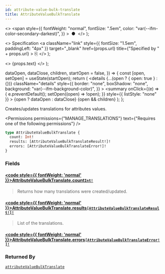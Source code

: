 ```yaml
---
id: attribute-value-bulk-translate
title: AttributeValueBulkTranslate
---
```


  <>
    <span
      style={{
        fontWeight: "normal",
        fontSize: ".5em",
        color: "var(--ifm-color-secondary-darkest)",
      }}
    >
      &nbsp;●&nbsp;
    </span>
  </>
);

  <>
    Specification
    <a
      className="link"
      style={{ fontSize: "1.5em", paddingLeft: "4px" }}
      target="\_blank"
      href={props.url}
      title={"Specified by " + props.url}
    >
      ⎘
    </a>
  </>
);

  <>
    <span className={props.class}>{props.text}</span>
  </>
);


  dataOpen,
  dataClose,
  children,
  startOpen = false,
}) => {
  const [open, setOpen] = useState(startOpen);
  return (
    <details
      {...(open ? { open: true } : {})}
      className="details"
      style={{
        border: "none",
        boxShadow: "none",
        background: "var(--ifm-background-color)",
      }}
    >
      <summary
        onClick={(e) => {
          e.preventDefault();
          setOpen((open) => !open);
        }}
        style={{ listStyle: "none" }}
      >
        {open ? dataOpen : dataClose}
      </summary>
      {open && children}
    </details>
  );
};

Creates/updates translations for attributes values.

<Badge text="Added in Saleor 3.14" class="secondary margin-bottom--sm" />

<FeaturePreview />

<Permissions
  permissions={"MANAGE_TRANSLATIONS"}
  text={"Requires one of the following permissions"}
/>

```graphql
type AttributeValueBulkTranslate {
  count: Int!
  results: [AttributeValueBulkTranslateResult!]!
  errors: [AttributeValueBulkTranslateError!]!
}
```

### Fields

#### [<code style={{ fontWeight: 'normal' }}>AttributeValueBulkTranslate.<b>count</b></code>](#)<Bullet />[`Int!`](../../../api-reference/miscellaneous/scalars/int) <Badge class="badge badge--secondary" text="non-null"/> <Badge class="badge badge--secondary" text="scalar"/> <Badge class="badge badge--secondary" text="miscellaneous"/>

> Returns how many translations were created/updated.

#### [<code style={{ fontWeight: 'normal' }}>AttributeValueBulkTranslate.<b>results</b></code>](#)<Bullet />[`[AttributeValueBulkTranslateResult!]!`](../../../api-reference/attributes/objects/attribute-value-bulk-translate-result) <Badge class="badge badge--secondary" text="non-null"/> <Badge class="badge badge--secondary" text="object"/> <Badge class="badge badge--secondary" text="attributes"/>

> List of the translations.

#### [<code style={{ fontWeight: 'normal' }}>AttributeValueBulkTranslate.<b>errors</b></code>](#)<Bullet />[`[AttributeValueBulkTranslateError!]!`](../../../api-reference/miscellaneous/objects/attribute-value-bulk-translate-error) <Badge class="badge badge--secondary" text="non-null"/> <Badge class="badge badge--secondary" text="object"/> <Badge class="badge badge--secondary" text="miscellaneous"/>

>

### Returned By

[`attributeValueBulkTranslate`](../../../api-reference/attributes/mutations/attribute-value-bulk-translate) <Badge class="badge badge--secondary" text="mutation"/>


